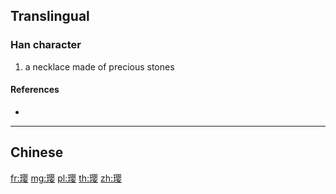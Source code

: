 {{also|瓔}}
==Translingual==

===Han character===
{{Han char|rn=96|rad=玉|as=11|sn=15|four=|canj=MGBOV}}

# a necklace made of precious stones

====References====
* {{Han ref|kx=0741.221|hdz=21135.060|uh=748E|ud=29838}}

----

==Chinese==
{{zh-see|瓔}}

[[fr:璎]]
[[mg:璎]]
[[pl:璎]]
[[th:璎]]
[[zh:璎]]
